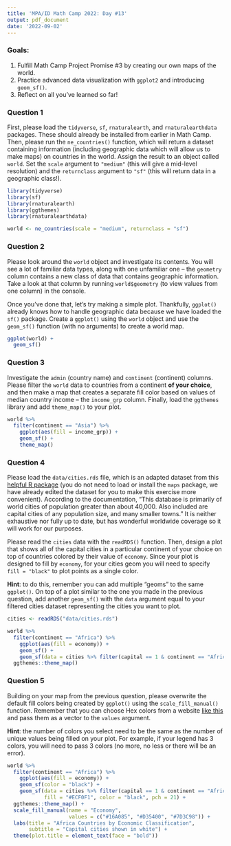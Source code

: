 ```yaml
---
title: 'MPA/ID Math Camp 2022: Day #13'
output: pdf_document
date: '2022-09-02'
---
```


### Goals:

1.  Fulfill Math Camp Project Promise #3 by creating our own maps of the world.
2.  Practice advanced data visualization with `ggplot2` and introducing `geom_sf()`.
3.  Reflect on all you've learned so far!

### Question 1

First, please load the `tidyverse`, `sf`, `rnaturalearth`, and `rnaturalearthdata` packages. These should already be installed from earlier in Math Camp. Then, please run the `ne_countries()` function, which will return a dataset containing information (including geographic data which will allow us to make maps) on countries in the world. Assign the result to an object called `world`. Set the `scale` argument to `"medium"` (this will give a mid-level resolution) and the `returnclass` argument to `"sf"` (this will return data in a geographic class!).

```r
library(tidyverse)
library(sf)
library(rnaturalearth)
library(ggthemes)
library(rnaturalearthdata)

world <- ne_countries(scale = "medium", returnclass = "sf")
```

### Question 2

Please look around the `world` object and investigate its contents. You will see a lot of familiar data types, along with one unfamiliar one -- the `geometry` column contains a new class of data that contains geographic information. Take a look at that column by running `world$geometry` (to view values from one column) in the console.

Once you've done that, let's try making a simple plot. Thankfully, `ggplot()` already knows how to handle geographic data because we have loaded the `sf()` package. Create a `ggplot()` using the `world` object and use the `geom_sf()` function (with no arguments) to create a world map.

```r
ggplot(world) + 
  geom_sf()
```

### Question 3

Investigate the `admin` (country name) and `continent` (continent) columns. Please filter the `world` data to countries from a continent **of your choice**, and then make a map that creates a separate fill color based on values of median country income -- the `income_grp` column. Finally, load the `ggthemes` library and add `theme_map()` to your plot.

```r
world %>% 
  filter(continent == "Asia") %>% 
    ggplot(aes(fill = income_grp)) + 
    geom_sf() + 
    theme_map()
```

### Question 4

Please load the `data/cities.rds` file, which is an adapted dataset from this [helpful R package](https://www.rdocumentation.org/packages/maps/versions/3.4.0/topics/world.cities) (you do not need to load or install the `maps` package, we have already edited the dataset for you to make this exercise more convenient). According to the documentation, "This database is primarily of world cities of population greater than about 40,000. Also included are capital cities of any population size, and many smaller towns." It is neither exhaustive nor fully up to date, but has wonderful worldwide coverage so it will work for our purposes.

Please read the `cities` data with the `readRDS()` function. Then, design a plot that shows all of the capital cities in a particular continent of your choice on top of countries colored by their value of `economy`. Since your plot is designed to fill by `economy`, for your cities geom you will need to specify `fill = "black"` to plot points as a single color.

**Hint**: to do this, remember you can add multiple "geoms" to the same `ggplot()`. On top of a plot similar to the one you made in the previous question, add another `geom_sf()` with the `data` argument equal to your filtered cities dataset representing the cities you want to plot.

```r
cities <- readRDS("data/cities.rds")

world %>% 
  filter(continent == "Africa") %>% 
    ggplot(aes(fill = economy)) + 
    geom_sf() + 
    geom_sf(data = cities %>% filter(capital == 1 & continent == "Africa"), fill = "black") + 
  ggthemes::theme_map()
```

### Question 5

Building on your map from the previous question, please overwrite the default fill colors being created by `ggplot()` using the `scale_fill_manual()` function. Remember that you can choose Hex colors from a website [like this](https://htmlcolorcodes.com/) and pass them as a vector to the `values` argument.

**Hint**: the number of colors you select need to be the same as the number of unique values being filled on your plot. For example, if your legend has 3 colors, you will need to pass 3 colors (no more, no less or there will be an error).

```r
world %>% 
  filter(continent == "Africa") %>% 
    ggplot(aes(fill = economy)) + 
    geom_sf(color = "black") + 
    geom_sf(data = cities %>% filter(capital == 1 & continent == "Africa"), 
            fill = "#ECF0F1", color = "black", pch = 21) + 
  ggthemes::theme_map() + 
  scale_fill_manual(name = "Economy", 
                    values = c("#16A085", "#D35400", "#7D3C98")) + 
  labs(title = "Africa Countries by Economic Classification",
       subtitle = "Capital cities shown in white") + 
  theme(plot.title = element_text(face = "bold"))
```
